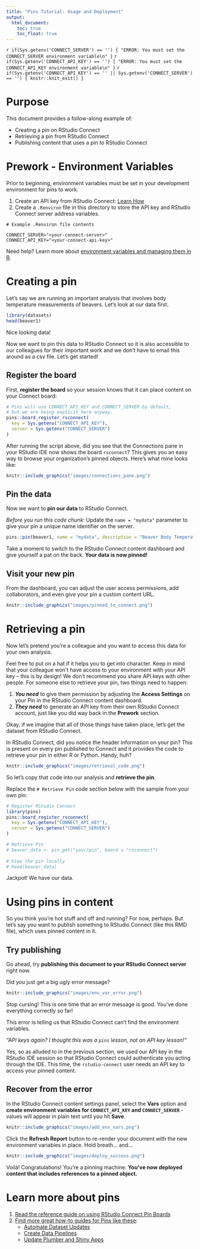```yaml
---
title: "Pins Tutorial: Usage and Deployment"
output:
  html_document:
    toc: true
    toc_float: true
---
```


`r if(Sys.getenv('CONNECT_SERVER') == '') { "ERROR: You must set the CONNECT_SERVER environment variable\n" }`
`r if(Sys.getenv('CONNECT_API_KEY') == '') { "ERROR: You must set the CONNECT_API_KEY environment variable\n" }`
`r if(Sys.getenv('CONNECT_API_KEY') == '' || Sys.getenv('CONNECT_SERVER') == '') { knitr::knit_exit() }`

# Purpose
This document provides a follow-along example of:  

* Creating a pin on RStudio Connect 
* Retrieving a pin from RStudio Connect 
* Publishing content that uses a pin to RStudio Connect  

# Prework - Environment Variables
Prior to beginning, environment variables must be set in your development environment for pins to work. 

1. Create an API key from RStudio Connect: [Learn How](https://docs.rstudio.com/connect/user/api-keys/)  
2. Create a `.Renviron` file in this directory to store the API key and RStudio Connect server address variables.

```
# Example .Renviron file contents

CONNECT_SERVER="<your-connect-server>"
CONNECT_API_KEY="<your-connect-api-key>"
```

Need help? Learn more about [environment variables and managing them in R](https://rviews.rstudio.com/2017/04/19/r-for-enterprise-understanding-r-s-startup/).

# Creating a pin
Let's say we are running an important analysis that involves body temperature measurements of beavers. Let's look at our data first.  

```r
library(datasets)
head(beaver1)
```

Nice looking data!

Now we want to pin this data to RStudio Connect so it is also accessible to our colleagues for their important work and we don't have to email this around as a csv file.  Let's get started!

## Register the board

First, **register the board** so your session knows that it can place content on your Connect board:

```r
# Pins will use CONNECT_API_KEY and CONNECT_SERVER by default,
# but we are being explicit here anyway.
pins::board_register_rsconnect(
  key = Sys.getenv("CONNECT_API_KEY"), 
  server = Sys.getenv("CONNECT_SERVER")
)
```

After running the script above, did you see that the Connections pane in your RStudio IDE now shows the board `rsconnect`?  This gives you an easy way to browse your organization's pinned objects.  Here's what mine looks like:  
  
```r
knitr::include_graphics("images/connections_pane.png")
```
  
## Pin the data
 
Now we want to **pin our data** to RStudio Connect. 

_Before you run this code chunk_: Update the `name = "mydata"` parameter to give your pin a unique name identifier on the server.

```r
pins::pin(beaver1, name = "mydata", description = "Beaver Body Temperature Measurements", board = "rsconnect")
```

Take a moment to switch to the RStudio Connect content dashboard and give yourself a pat on the back. **Your data is now pinned!**

## Visit your new pin

From the dashboard, you can adjust the user access permissions, add collaborators, and even give your pin a custom content URL.

```r
knitr::include_graphics("images/pinned_to_connect.png")
```

# Retrieving a pin  
Now let's pretend you're a colleague and you want to access this data for your own analysis.  

Feel free to put on a hat if it helps you to get into character. Keep in mind that your colleague won't have access to your environment with your API key -- this is by design! We don't recommend you share API keys with other people. For someone else to retrieve your pin, two things need to happen:

1. **_You need_** to give them permission by adjusting the **Access Settings** on your Pin in the RStudio Connect content dashboard.
2. **_They need_** to generate an API key from their own RStudio Connect account, just like you did way back in the **Prework** section. 
  
Okay, if we imagine that all of those things have taken place, let's get the dataset from RStudio Connect. 

In RStudio Connect, did you notice the header information on your pin?  This is present on every pin published to Connect and it provides the code to retrieve your pin in either R or Python.  Handy, huh?  

```r
knitr::include_graphics("images/retrieval_code.png")
```

So let's copy that code into our analysis and **retrieve the pin**. 

Replace the `# Retrieve Pin` code section below with the sample from your own pin:

```r
# Register RStudio Connect
library(pins)
pins::board_register_rsconnect(
  key = Sys.getenv("CONNECT_API_KEY"), 
  server = Sys.getenv("CONNECT_SERVER")
)

# Retrieve Pin
# beaver_data <- pin_get("your/pin", board = "rsconnect")
  
# View the pin locally
# head(beaver_data)
```

Jackpot! We have our data.

# Using pins in content 

So you think you're hot stuff and off and running?  For now, perhaps.  But let's say you want to publish something to RStudio Connect (like this RMD file), which uses pinned content in it.

## Try publishing

Go ahead, try **publishing this document to your RStudio Connect server** right now. 

Did you just get a big ugly error message?  

```r
knitr::include_graphics("images/env_var_error.png")
```

Stop cursing! This is one time that an error message is good. You've done everything correctly so far! 

This error is telling us that RStudio Connect can't find the environment variables. 

*"API keys again? I thought this was a `pins` lesson, not an API key lesson!"*  

Yes, so as alluded to in the previous section, we used our API key in the RStudio IDE session so that RStudio Connect could authenticate you acting through the IDE. This time, the `rstudio-connect` user needs an API key to access your pinned content.   

## Recover from the error

In the RStudio Connect content settings panel, select the **Vars** option and **create environment variables for `CONNECT_API_KEY` and `CONNECT_SERVER`** - values will appear in plain text until you hit **Save**.

```r
knitr::include_graphics("images/add_env_vars.png")
```
  
Click the **Refresh Report** button to re-render your document with the new environment variables in place.  Hold breath... and... 

```r
knitr::include_graphics("images/deploy_success.png")
```

Voilà!  Congratulations!  You're a pinning machine. **You've now deployed content that includes references to a pinned object.**

# Learn more about pins 

1. [Read the reference guide on using RStudio Connect Pin Boards](http://pins.rstudio.com/articles/boards-rsconnect.html)
2. [Find more great how-to guides for Pins like these](http://pins.rstudio.com/articles/use-cases.html):  
    - [Automate Dataset Updates](http://pins.rstudio.com/articles/use-cases/automate-dataset-updates.html)
    - [Create Data Pipelines](http://pins.rstudio.com/articles/use-cases/create-data-pipelines.html)
    - [Update Plumber and Shiny Apps](http://pins.rstudio.com/articles/use-cases/update-plumber-and-shiny-apps.html)